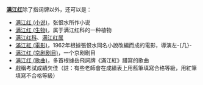 '''[[满江红|满江红]]'''除了指词牌以外，还可以是：
*[[满江红_(小说)|满江红 (小说)]]，张恨水所作小说
*[[满江红_(生物)|满江红 (生物)]]，属于满江红科的一种植物
*[[满江红科|满江红科]]、[[满江红属|满江红属]]
*[[滿江紅_(電影)|滿江紅 (電影)]]，1962年根據張恨水同名小說改編而成的電影，導演左-{几}-
*[[满江红_(京剧剧目)|满江红 (京剧剧目)]]，一个京剧剧目
*[[满江红#流行文化|满江红 (歌曲)]]，多首根據岳飛詞牌《滿江紅》譜寫的歌曲
*戲稱考試成績欠佳（註︰有些老師會在成績表上用藍筆填寫合格等級，用紅筆填寫不合格等級）
{{Disambig|cat=三字消歧义}}